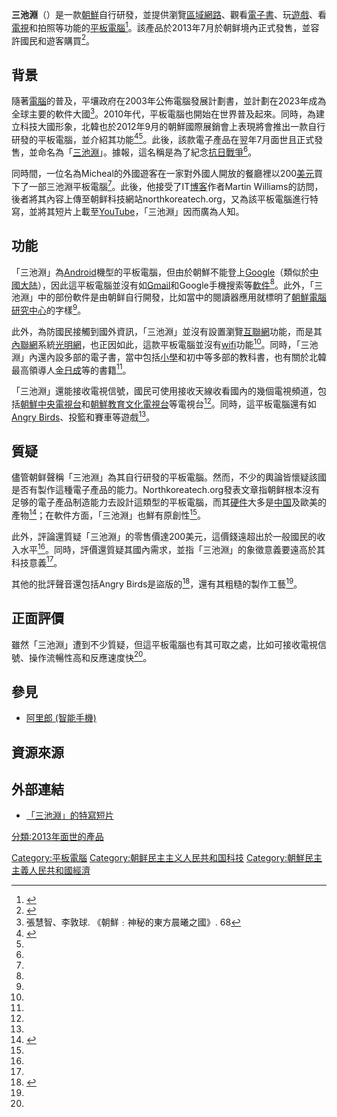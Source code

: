 {{noteTA
|1=zh-hans:朝鲜; zh-hant:北韓;
|2=zh-hans:朝鲜电脑研究中心; zh-hant:朝鮮電腦研究中心;
|3=zh-hans:朝鲜中央电视台; zh-hant:朝鮮中央電視台;
|4=zh-hans:朝鲜教育文化电视台; zh-hant:朝鮮教育文化電視台;
}}

{{Information appliance
| name         = 三池淵 <br/> 삼지연
| logo         = 
| image        = 
| caption      = 
| developer    = [[朝鮮電腦研究中心|朝鮮電腦研究中心]]
| manufacturer = 
| type         = [[平板电脑|平板电脑]]
| releasedate  = 2013年7月<ref name="新浪"/>
| connectivity = 
| lifespan     =
| unitssold    =
| media        =
| os           = Android 4.0.4系統<ref name="新浪"/>
| input        = [[觸控式螢幕|螢幕]]
| camera       = 有
| power        = 
| cpu          = 1.2 GHz
| storage      = 8GB或16GB[[快閃記憶體|快閃記憶體]]<ref name="新浪"/>
| memory       = 1GB DDR RAM<ref name="新浪"/>
| display      = 1024×768<ref name="新浪"/>
| audio       = 喇叭
| service     
| dimensions   =
| successor = 
| related      = 
| website      = 
}}

'''三池淵'''（{{kor|k=판형 콤퓨터 삼지연|hj=板形 콤퓨터 三池淵}}）是一款[[朝鮮民主主義人民共和國|朝鮮]]自行研發，並提供瀏覽[[區域網路|區域網路]]、觀看[[電子書|電子書]]、玩[[電子遊戲|遊戲]]、看[[電視|電視]]和拍照等功能的[[平板電腦|平板電腦]]<ref name="nkt">{{Cite web |url=http://www.northkoreatech.org/2013/08/01/review-samjiyon-tablet/ |title=Review: Samjiyon tablet |accessdate=2013-08-18 |archive-date=2020-08-09 |archive-url=https://web.archive.org/web/20200809150250/http://www.northkoreatech.org/2013/08/01/review-samjiyon-tablet/ |dead-url=no }}</ref>。該產品於2013年7月於朝鲜境內正式發售，並容許國民和遊客購買<ref name="新浪">{{Cite web |url=http://digital.sina.com.hk/news/-7-1397640/1.html |title=朝鮮主體思想平板Samjiyon評測：無WIFI |accessdate=2013-08-18 |archive-date=2013-08-14 |archive-url=https://web.archive.org/web/20130814191852/http://digital.sina.com.hk/news/-7-1397640/1.html |dead-url=no }}</ref>。

==背景==
隨著[[電腦|電腦]]的普及，平壤政府在2003年公佈電腦發展計劃書，並計劃在2023年成為全球主要的軟件大國<ref>張慧智、李敦球. 《朝鮮﹕神秘的東方晨曦之國》. 68</ref>。2010年代，平板電腦也開始在世界普及起來。同時，為建立科技大國形象，北韓也於2012年9月的朝鮮國際展銷會上表現將會推出一款自行研發的平板電腦，並介紹其功能<ref name="網易">{{Cite web |url=http://news.163.com/12/1229/14/8JTA1CD800014JB6.html |title=朝鲜自主品牌电脑脱销 内置领袖事迹小说 |access-date=2013-08-18 |archive-url=https://web.archive.org/web/20121231233242/http://news.163.com/12/1229/14/8JTA1CD800014JB6.html |archive-date=2012-12-31 |dead-url=yes }}</ref><ref name="新浪"/>。此後，該款電子產品在翌年7月面世且正式發售，並命名為「[[三池淵|三池淵]]」。據報，這名稱是為了紀念[[韓國獨立運動|抗日戰爭]]<ref name="網易"/>。

同時間，一位名為Micheal的外國遊客在一家對外國人開放的餐廳裡以200[[美元|美元]]買下了一部三池淵平板電腦<ref name="新浪"/>。此後，他接受了IT[[博客|博客]]作者Martin Williams的訪問，後者將其內容上傳至朝鲜科技網站northkoreatech.org，又為該平板電腦進行特寫，並將其短片上載至[[YouTube|YouTube]]，「三池淵」因而廣為人知。

==功能==
「三池淵」為[[Android|Android]]機型的平板電腦，但由於朝鮮不能登上[[Google|Google]]（類似於[[中國大陆|中國大陆]]），因此這平板電腦並沒有如[[Gmail|Gmail]]和Google手機搜索等[[軟件|軟件]]<ref name="新浪"/>。此外，「三池淵」中的部份軟件是由朝鲜自行開發，比如當中的閱讀器應用就標明了[[朝鮮電腦研究中心|朝鮮電腦研究中心]]的字樣<ref name="新浪"/>。

此外，為防國民接觸到國外資訊，「三池淵」並沒有設置瀏覽[[互聯網|互聯網]]功能，而是其[[內聯網|內聯網]]系統[[光明網_(北韓)|光明網]]，也正因如此，這款平板電腦並沒有[[wifi|wifi]]功能<ref name="nkt"/>。同時，「三池淵」內還內設多部的電子書，當中包括[[小學|小學]]和初中等多部的教科書，也有關於北韓最高領導人[[金日成|金日成]]等的書籍<ref name="新浪"/>。

「三池淵」還能接收電視信號，國民可使用接收天線收看國內的幾個電視頻道，包括[[朝鮮中央電視台|朝鮮中央電視台]]和[[朝鮮教育文化電視台|朝鮮教育文化電視台]]等電視台<ref name="nkt"/>。同時，這平板電腦還有如[[Angry_Birds|Angry Birds]]、投籃和賽車等遊戲<ref name="nkt"/>。

==質疑==
儘管朝鲜聲稱「三池淵」為其自行研發的平板電腦。然而，不少的輿論皆懷疑該國是否有製作這種電子產品的能力。Northkoreatech.org發表文章指朝鲜根本沒有足够的電子產品制造能力去設計這類型的平板電腦，而其[[硬件|硬件]]大多是[[中国|中国]]及歐美的產物<ref name="knt1">{{Cite web |url=http://www.northkoreatech.org/2013/08/04/exclusive-north-koreas-samjiyon-tablet-made-in-china/ |title=Exclusive: North Korea’s Samjiyon tablet — Made in China? |accessdate=2013-08-18 |archive-date=2013-08-12 |archive-url=https://web.archive.org/web/20130812172716/http://www.northkoreatech.org/2013/08/04/exclusive-north-koreas-samjiyon-tablet-made-in-china/ |dead-url=no }}</ref>；在軟件方面，「三池淵」也鮮有原創性<ref name="knt1"/>。

此外，評論還質疑「三池淵」的零售價達200美元，這價錢遠超出於一般國民的收入水平<ref name="nkt"/>。同時，評價還質疑其國內需求，並指「三池淵」的象徵意義要遠高於其科技意義<ref name="新浪"/>。

其他的批評聲音還包括Angry Birds是盜版的<ref>{{Cite web |url=http://www.ettoday.net/news/20130629/233969.htm |title=北韓自製平板耍自閉　無法上網只能打盜版憤怒鳥 |accessdate=2013-08-18 |archive-date=2013-08-04 |archive-url=https://web.archive.org/web/20130804024212/http://www.ettoday.net/news/20130629/233969.htm |dead-url=no }}</ref>，還有其粗糙的製作工藝<ref name="新浪"/>。

==正面評價==
雖然「三池淵」遭到不少質疑，但這平板電腦也有其可取之處，比如可接收電視信號、操作流暢性高和反應速度快<ref name="新浪"/>。

==參見==
*[[阿里郎_(智能手機)|阿里郎 (智能手機)]]

==資源來源==
{{reflist}}
==外部連結==
 
*[http://www.youtube.com/watch?v=awtOQXz_8Dc 「三池淵」的特寫短片]{{Wayback|url=http://www.youtube.com/watch?v=awtOQXz_8Dc |date=20130818182427 }}

[[Category:平板電腦|Category:平板電腦]]
[[Category:朝鲜民主主义人民共和国科技|Category:朝鲜民主主义人民共和国科技]]
[[Category:朝鮮民主主義人民共和國經濟|Category:朝鮮民主主義人民共和國經濟]]
[[分類:2013年面世的產品|分類:2013年面世的產品]]